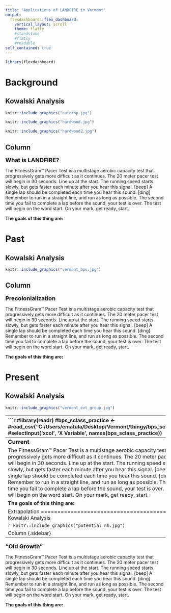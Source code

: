 ```yaml
---
title: "Applications of LANDFIRE in Vermont"
output: 
  flexdashboard::flex_dashboard:
    vertical_layout: scroll
    theme: flatly
    #standstone
    #flatly
    #readable
self_contained: true
---
```


```r
library(flexdashboard)
```



Background
=========================================

## Kowalski Analysis

```r
knitr::include_graphics("outcrop.jpg")
```


```r
knitr::include_graphics("hardwood.jpg")
```


```r
knitr::include_graphics("hardwood2.jpg")
```

Column {.sidebar}
-----------------------------------------------------------------------
<b><font  size="4em" color="#000000">What is LANDFIRE?</font></b>  

The FitnessGram™ Pacer Test is a multistage aerobic capacity test that progressively gets more difficult as it continues. The 20 meter pacer test will begin in 30 seconds. Line up at the start. The running speed starts slowly, but gets faster each minute after you hear this signal. [beep] A single lap should be completed each time you hear this sound. [ding] Remember to run in a straight line, and run as long as possible. The second time you fail to complete a lap before the sound, your test is over. The test will begin on the word start. On your mark, get ready, start.

**The goals of this thing are:**


Past
=========================================

## Kowalski Analysis

```r
knitr::include_graphics("vermont_bps.jpg")
```
 


Column {.sidebar}
-----------------------------------------------------------------------
<b><font  size="4em" color="#000000">Precolonialization</font></b>  

The FitnessGram™ Pacer Test is a multistage aerobic capacity test that progressively gets more difficult as it continues. The 20 meter pacer test will begin in 30 seconds. Line up at the start. The running speed starts slowly, but gets faster each minute after you hear this signal. [beep] A single lap should be completed each time you hear this sound. [ding] Remember to run in a straight line, and run as long as possible. The second time you fail to complete a lap before the sound, your test is over. The test will begin on the word start. On your mark, get ready, start.

**The goals of this thing are:**


Present
=========================================

## Kowalski Analysis

```r
knitr::include_graphics("vermont_evt_group.jpg")
```
 

-------------------------------------
```r
#library(readr)
#bps_sclass_practice <- #read_csv("C:/Users/ematula/Desktop/Vermont/thingy/bps_sclass.csv")
#selectInput('xcol', 'X Variable', names(bps_sclass_practice))
    
#selectInput('ycol', 'Y Variable', names(bps_sclass_practice),
#                selected=names(bps_sclass_practice)[[2]])
    

```

    
    
```r
library(readr)
bps_sclass_practice <- read_csv("C:/Users/ematula/Desktop/Vermont/VTFdash/docs/bps_sclass.csv")
pacman::p_load(tidyverse, ggsci, ggtext, readr, dplyr, DT, crosstalk, plotly)
theme_set(theme_bw())
bps_sclass_practice <- read_csv("bps_sclass.csv")



# need to make longer
bps_sclass_practice <- bps_sclass_practice %>%
  pivot_longer(
    cols = c(`Reference`, `Current`), 
    names_to = "refCur", 
    values_to = "Percent"
  )

bps_sclass_practice$Sclass <- factor(bps_sclass_practice$Sclass, levels = c(
  "Early Development Hardwood", 
  "Early Development, Mid-Tolerant Hardwood", 
  "Mid Development 1, closed canopy", 
  "Mid Development 2, closed canopy", 
  "Late Development",
  "UE", 
  "UN", 
  "Agriculture",
  "Urban",
  "Barren or Sparse"))

#factor(bps_sclass_practice$Sclass, levels = rev(levels(bps_sclass_practice$Sclass)))


ggplot(bps_sclass_practice, aes(fill=factor(refCur), y=Percent, x=Sclass)) + 
  geom_col(width = 0.8, position = position_dodge()) +
  coord_flip() +
  #facet_grid(. ~BpS) +
  scale_x_discrete(limits = rev(levels(bps_sclass_practice$Sclass))) +
  labs(
    title = "Succession Classes past and present for Vermont",
    subtitle = "Laurentian-Acadian Northern Hardwoods Forest",
    caption = "Late-development, closed canopy, tallest succession class not present in this BpS. \nData from landfire.gov.",
    x = "",
    y = "Percent")+
  theme_minimal(base_size = 14)+
  theme(plot.caption = element_text(hjust = 0, face= "italic"), #Default is hjust=1
        plot.title.position = "plot", #NEW parameter. Apply for subtitle too.
        plot.caption.position =  "plot") +
  scale_fill_manual(values = c("#3d4740", "#32a852" ), # present (grey), historical (green)
                    name = " ", 
                    labels = c("Present",
                               "Past"))

```


```r
nhheat <- read_csv("nh_heat.csv")

ggplot(nhheat,aes(x=evc, y=evh, fill = percent)) +
  geom_tile(color ='NA') +
  guides(fill=guide_legend(title="Percent of BpS \nper particular \ncombination")) +
  #scale_x_discrete(labels = function(x) paste0(x, "%")) +
  coord_cartesian(xlim=c(49,100), ylim=c(0, 22)) +
  labs(x="Canopy Cover %",
       y="Canopy Height (meters)",
       title="Canopy cover and height combinations",
       subtitle = "Northern Hardwood Forests of Vermont") +
  scale_fill_distiller(palette = "Greens", trans = "reverse") +
  theme_bw(base_size=14)+
 split(nhheat, cut(nhheat$evc, 2))
```

Column {.sidebar}
-----------------------------------------------------------------------
<b><font  size="4em" color="#000000">Current</font></b>  

The FitnessGram™ Pacer Test is a multistage aerobic capacity test that progressively gets more difficult as it continues. The 20 meter pacer test will begin in 30 seconds. Line up at the start. The running speed starts slowly, but gets faster each minute after you hear this signal. [beep] A single lap should be completed each time you hear this sound. [ding] Remember to run in a straight line, and run as long as possible. The second time you fail to complete a lap before the sound, your test is over. The test will begin on the word start. On your mark, get ready, start.

**The goals of this thing are:**

Extrapolation
=========================================
## Kowalski Analysis


```r
knitr::include_graphics("potential_nh.jpg")
```
 

Column {.sidebar}
-----------------------------------------------------------------------
<b><font  size="4em" color="#000000">"Old Growth"</font></b>  

The FitnessGram™ Pacer Test is a multistage aerobic capacity test that progressively gets more difficult as it continues. The 20 meter pacer test will begin in 30 seconds. Line up at the start. The running speed starts slowly, but gets faster each minute after you hear this signal. [beep] A single lap should be completed each time you hear this sound. [ding] Remember to run in a straight line, and run as long as possible. The second time you fail to complete a lap before the sound, your test is over. The test will begin on the word start. On your mark, get ready, start.

**The goals of this thing are:**